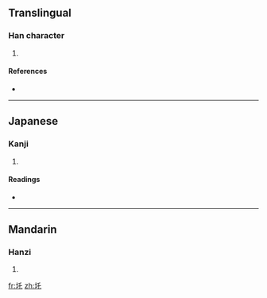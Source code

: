 ==Translingual==

===Han character===
{{Han char|rn=32|rad=土|as=03|sn=6|four=|canj=土竹心 (GHP)}}

# {{defn|Han}}

====References====
* {{Han ref|kx=0223.130|dkj=04884|hdz=10420.010|uh=572B|ud=22315}}

----

==Japanese==

===Kanji===
{{ja-kanji|grade=|rs=土03}}

# {{defn|Japanese}}

====Readings====
* {{ja-readings|on=[[あう]] (au)|kun=}}

----

==Mandarin==

===Hanzi===
{{cmn-hanzi|pin=[[yù]] ([[yu4]])|wg=yü<sup>4</sup>}}

# {{defn|Mandarin}}

[[fr:圫]]
[[zh:圫]]
